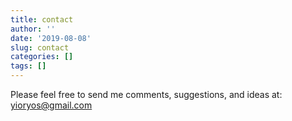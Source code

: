 ```yaml
---
title: contact
author: ''
date: '2019-08-08'
slug: contact
categories: []
tags: []
---
```


Please feel free to send me comments, suggestions, and ideas at: <a href="mailto:yioryos@gmail.com">yioryos@gmail.com</a>
